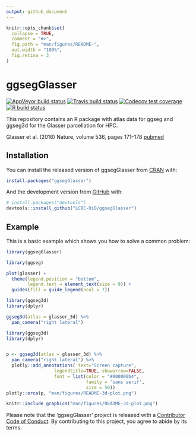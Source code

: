 ```yaml
---
output: github_document
---
```


<!-- README.md is generated from README.Rmd. Please edit that file -->

```r
knitr::opts_chunk$set(
  collapse = TRUE,
  comment = "#>",
  fig.path = "man/figures/README-",
  out.width = "100%",
  fig.retina = 3
)
```


# ggsegGlasser

<!-- badges: start -->
[![AppVeyor build status](https://ci.appveyor.com/api/projects/status/github/LCBC-UiO/ggsegGlasser?branch=master&svg=true)](https://ci.appveyor.com/project/LCBC-UiO/ggsegGlasser)
[![Travis build status](https://travis-ci.com/LCBC-UiO/ggsegGlasser.svg?branch=master)](https://travis-ci.com/LCBC-UiO/ggsegGlasser)
[![Codecov test coverage](https://codecov.io/gh/LCBC-UiO/ggsegGlasser/branch/master/graph/badge.svg)](https://codecov.io/gh/LCBC-UiO/ggsegGlasser?branch=master)
[![R build status](https://github.com/LCBC-UiO/ggsegGlasser/workflows/R-CMD-check/badge.svg)](https://github.com/LCBC-UiO/ggsegGlasser/actions)
<!-- badges: end -->

This repository contains an R package with atlas data for ggseg and ggseg3d for the Glasser parcellation for HPC.

Glasser et al. (2016) Nature, volume 536, pages 171–178 [pubmed](https://www.nature.com/articles/nature18933)

## Installation

You can install the released version of ggsegGlasser from [CRAN](https://CRAN.R-project.org) with:

``` r
install.packages("ggsegGlasser")
```

And the development version from [GitHub](https://github.com/) with:

``` r
# install.packages("devtools")
devtools::install_github("LCBC-UiO/ggsegGlasser")
```
## Example

This is a basic example which shows you how to solve a common problem:
```r
library(ggsegGlasser)
```

```r
library(ggseg)

plot(glasser) +
  theme(legend.position = "bottom",
        legend.text = element_text(size = 9)) +
  guides(fill = guide_legend(ncol = 7))

```

```r
library(ggseg3d)
library(dplyr)

ggseg3d(atlas = glasser_3d) %>% 
  pan_camera("right lateral")
```

```r
library(ggseg3d)
library(dplyr)


p <- ggseg3d(atlas = glasser_3d) %>%
  pan_camera("right lateral") %>%
  plotly::add_annotations( text="Screen capture",
                  legendtitle=TRUE, showarrow=FALSE,
                  font = list(color = "#000000b4",
                              family = 'sans serif',
                              size = 50))
plotly::orca(p, "man/figures/README-3d-plot.png")
```

```r
knitr::include_graphics("man/figures/README-3d-plot.png")
```

Please note that the 'ggsegGlasser' project is released with a
[Contributor Code of Conduct](CODE_OF_CONDUCT.md).
By contributing to this project, you agree to abide by its terms.
